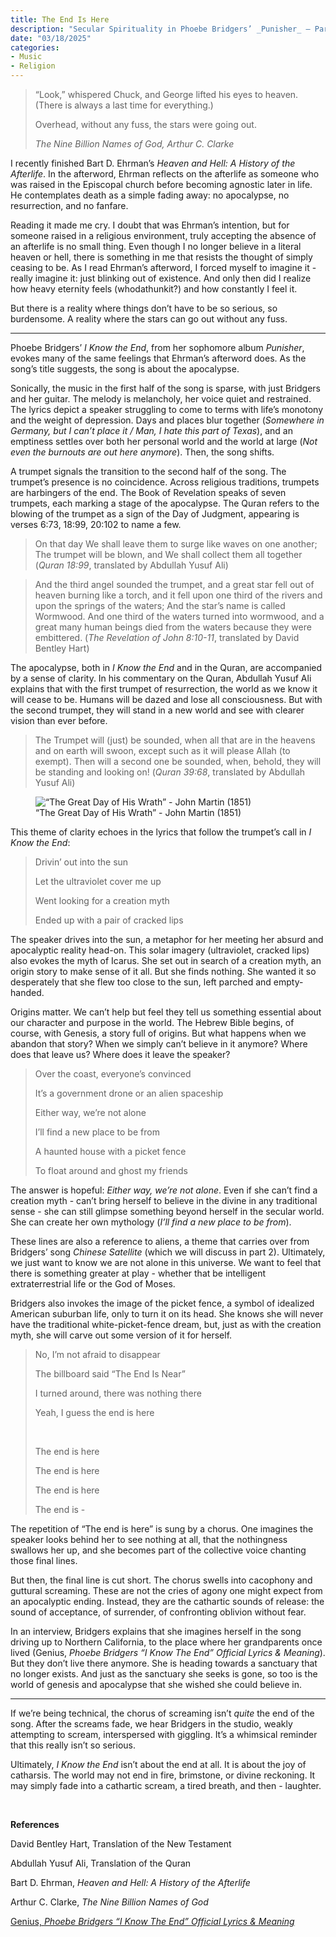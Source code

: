 ```yaml
---
title: The End Is Here
description: "Secular Spirituality in Phoebe Bridgers’ _Punisher_ – Part 1"
date: "03/18/2025"
categories:
- Music
- Religion
---
```


> “Look,” whispered Chuck, and George lifted his eyes to heaven. (There is always a last time for everything.)
> 
> Overhead, without any fuss, the stars were going out.
> 
> _The Nine Billion Names of God, Arthur C. Clarke_

I recently finished Bart D. Ehrman’s _Heaven and Hell: A History of the Afterlife_. In the afterword, Ehrman reflects on the afterlife as someone who was raised in the Episcopal church before becoming agnostic later in life. He contemplates death as a simple fading away: no apocalypse, no resurrection, and no fanfare.

Reading it made me cry. I doubt that was Ehrman’s intention, but for someone raised in a religious environment, truly accepting the absence of an afterlife is no small thing. Even though I no longer believe in a literal heaven or hell, there is something in me that resists the thought of simply ceasing to be. As I read Ehrman’s afterword, I forced myself to imagine it - really imagine it: just blinking out of existence. And only then did I realize how heavy eternity feels (whodathunkit?) and how constantly I feel it.

But there is a reality where things don’t have to be so serious, so burdensome. A reality where the stars can go out without any fuss.

---

Phoebe Bridgers’ _I Know the End_, from her sophomore album _Punisher_, evokes many of the same feelings that Ehrman’s afterword does. As the song’s title suggests, the song is about the apocalypse.

Sonically, the music in the first half of the song is sparse, with just Bridgers and her guitar. The melody is melancholy, her voice quiet and restrained. The lyrics depict a speaker struggling to come to terms with life’s monotony and the weight of depression. Days and places blur together (_Somewhere in Germany, but I can't place it / Man, I hate this part of Texas_), and an emptiness settles over both her personal world and the world at large (_Not even the burnouts are out here anymore_). Then, the song shifts.

A trumpet signals the transition to the second half of the song. The trumpet’s presence is no coincidence. Across religious traditions, trumpets are harbingers of the end. The Book of Revelation speaks of seven trumpets, each marking a stage of the apocalypse. The Quran refers to the blowing of the trumpet as a sign of the Day of Judgment, appearing is verses 6:73, 18:99, 20:102 to name a few.

> On that day We shall leave them to surge like waves on one another; The trumpet will be blown, and We shall collect them all together (_Quran 18:99_, translated by Abdullah Yusuf Ali)

> And the third angel sounded the trumpet, and a great star fell out of heaven burning like a torch, and it fell upon one third of the rivers and upon the springs of the waters; And the star’s name is called Wormwood. And one third of the waters turned into wormwood, and a great many human beings died from the waters because they were embittered. (_The Revelation of John 8:10-11_, translated by David Bentley Hart)

The apocalypse, both in _I Know the End_ and in the Quran, are accompanied by a sense of clarity. In his commentary on the Quran, Abdullah Yusuf Ali explains that with the first trumpet of resurrection, the world as we know it will cease to be. Humans will be dazed and lose all consciousness. But with the second trumpet, they will stand in a new world and see with clearer vision than ever before.

> The Trumpet will (just) be sounded, when all that are in the heavens and on earth will swoon, except such as it will please Allah (to exempt). Then will a second one be sounded, when, behold, they will be standing and looking on! (_Quran 39:68_, translated by Abdullah Yusuf Ali)

!["The Great Day of His Wrath" - John Martin (1851)](apocalypse.jpg ""The Great Day of His Wrath" - John Martin (1851)")

This theme of clarity echoes in the lyrics that follow the trumpet’s call in _I Know the End_:

> Drivin' out into the sun
>
> Let the ultraviolet cover me up
>
> Went looking for a creation myth
>
> Ended up with a pair of cracked lips

The speaker drives into the sun, a metaphor for her meeting her absurd and apocalyptic reality head-on. This solar imagery (ultraviolet, cracked lips) also evokes the myth of Icarus. She set out in search of a creation myth, an origin story to make sense of it all. But she finds nothing. She wanted it so desperately that she flew too close to the sun, left parched and empty-handed.

Origins matter. We can’t help but feel they tell us something essential about our character and purpose in the world. The Hebrew Bible begins, of course, with Genesis, a story full of origins. But what happens when we abandon that story? When we simply can’t believe in it anymore? Where does that leave us? Where does it leave the speaker?

> Over the coast, everyone's convinced
>
> It's a government drone or an alien spaceship
>
> Either way, we're not alone
>
> I'll find a new place to be from
>
> A haunted house with a picket fence
>
> To float around and ghost my friends

The answer is hopeful: _Either way, we’re not alone_. Even if she can’t find a creation myth - can’t bring herself to believe in the divine in any traditional sense - she can still glimpse something beyond herself in the secular world. She can create her own mythology (_I'll find a new place to be from_).

These lines are also a reference to aliens, a theme that carries over from Bridgers' song _Chinese Satellite_ (which we will discuss in part 2). Ultimately, we just want to know we are not alone in this universe. We want to feel that there is something greater at play - whether that be intelligent extraterrestrial life or the God of Moses.

Bridgers also invokes the image of the picket fence, a symbol of idealized American suburban life, only to turn it on its head. She knows she will never have the traditional white-picket-fence dream, but, just as with the creation myth, she will carve out some version of it for herself.

> No, I'm not afraid to disappear
>
> The billboard said "The End Is Near"
>
> I turned around, there was nothing there
>
> Yeah, I guess the end is here
> 
> &nbsp;
> 
> The end is here
>
> The end is here
>
> The end is here
>
> The end is -

The repetition of "The end is here" is sung by a chorus. One imagines the speaker looks behind her to see nothing at all, that the nothingness swallows her up, and she becomes part of the collective voice chanting those final lines.

But then, the final line is cut short. The chorus swells into cacophony and guttural screaming. These are not the cries of agony one might expect from an apocalyptic ending. Instead, they are the cathartic sounds of release: the sound of acceptance, of surrender, of confronting oblivion without fear.

In an interview, Bridgers explains that she imagines herself in the song driving up to Northern California, to the place where her grandparents once lived (Genius, _Phoebe Bridgers "I Know The End" Official Lyrics & Meaning_). But they don’t live there anymore. She is heading towards a sanctuary that no longer exists. And just as the sanctuary she seeks is gone, so too is the world of genesis and apocalypse that she wished she could believe in.

---

If we’re being technical, the chorus of  screaming isn't _quite_ the end of the song. After the screams fade, we hear Bridgers in the studio, weakly attempting to scream, interspersed with giggling. It’s a whimsical reminder that this really isn't so serious.

Ultimately, _I Know the End_ isn’t about the end at all. It is about the joy of catharsis. The world may not end in fire, brimstone, or divine reckoning. It may simply fade into a cathartic scream, a tired breath, and then - laughter.

&nbsp;
&nbsp;
&nbsp;

**References**

David Bentley Hart, Translation of the New Testament

Abdullah Yusuf Ali, Translation of the Quran

Bart D. Ehrman, _Heaven and Hell: A History of the Afterlife_

Arthur C. Clarke, _The Nine Billion Names of God_

[Genius, _Phoebe Bridgers "I Know The End" Official Lyrics & Meaning_](https://www.youtube.com/watch?v=uG060sUlBxM)
